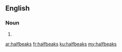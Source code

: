 ==English==

===Noun===
{{head|en|plural}}

# {{plural of|halfbeak|lang=en}}

[[ar:halfbeaks]]
[[fr:halfbeaks]]
[[ku:halfbeaks]]
[[my:halfbeaks]]